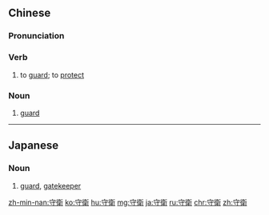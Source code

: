{{also|守卫}}
==Chinese==
{{zh-forms|s=守卫}}

===Pronunciation===
{{zh-pron
|m=shǒuwèi
|c=sau2 wai6
|h=pfs=sú-ví
|mn=siú-ōe
|cat=v,n
}}

===Verb===
{{zh-verb}}

# to [[guard]]; to [[protect]]

===Noun===
{{zh-noun}}

# [[guard]] {{gloss|person who protects}}

{{zh-cat|Advanced}}

----

==Japanese==
{{ja-kanjitab|しゅ|えい|yomi=on}}

===Noun===
{{ja-noun|しゅえい}}

# [[guard]], [[gatekeeper]]

[[zh-min-nan:守衛]]
[[ko:守衛]]
[[hu:守衛]]
[[mg:守衛]]
[[ja:守衛]]
[[ru:守衛]]
[[chr:守衛]]
[[zh:守衛]]